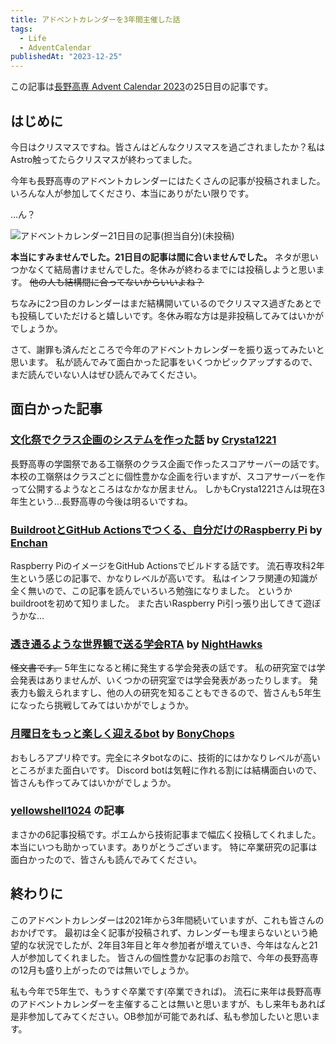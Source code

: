```yaml
---
title: アドベントカレンダーを3年間主催した話
tags:
  - Life
  - AdventCalendar
publishedAt: "2023-12-25"
---
```


この記事は[長野高専 Advent Calendar 2023](https://qiita.com/advent-calendar/2023/nnct)の25日目の記事です。

## はじめに

今日はクリスマスですね。皆さんはどんなクリスマスを過ごされましたか？私はAstro触ってたらクリスマスが終わってました。

今年も長野高専のアドベントカレンダーにはたくさんの記事が投稿されました。いろんな人が参加してくださり、本当にありがたい限りです。

…ん？

![アドベントカレンダー21日目の記事(担当自分)(未投稿)](./calendar.png)

**本当にすみませんでした。21日目の記事は間に合いませんでした。**
ネタが思いつかなくて結局書けませんでした。冬休みが終わるまでには投稿しようと思います。
~~他の人も結構間に合ってないからいいよね？~~

ちなみに2つ目のカレンダーはまだ結構開いているのでクリスマス過ぎたあとでも投稿していただけると嬉しいです。冬休み暇な方は是非投稿してみてはいかがでしょうか。

さて、謝罪も済んだところで今年のアドベントカレンダーを振り返ってみたいと思います。
私が読んでみて面白かった記事をいくつかピックアップするので、まだ読んでいない人はぜひ読んでみてください。

## 面白かった記事

### [文化祭でクラス企画のシステムを作った話](https://qiita.com/Crysta1221/items/627ae9b51f662b52946b) by [Crysta1221](https://qiita.com/Crysta1221)

長野高専の学園祭である工嶺祭のクラス企画で作ったスコアサーバーの話です。
本校の工嶺祭はクラスごとに個性豊かな企画を行いますが、スコアサーバーを作って公開するようなところはなかなか居ません。
しかもCrysta1221さんは現在3年生という…長野高専の今後は明るいですね。

### [BuildrootとGitHub Actionsでつくる、自分だけのRaspberry Pi](https://zenn.dev/enchan1207/articles/bdcbff1ba58943) by [Enchan](https://zenn.dev/enchan1207)

Raspberry PiのイメージをGitHub Actionsでビルドする話です。
流石専攻科2年生という感じの記事で、かなりレベルが高いです。
私はインフラ関連の知識が全く無いので、この記事を読んでいろいろ勉強になりました。
というかbuildrootを初めて知りました。
また古いRaspberry Pi引っ張り出してきて遊ぼうかな…

### [透き通るような世界観で送る学会RTA](https://qiita.com/Nighthawks/items/1c8b142f30ef1860aa02) by [NightHawks](https://qiita.com/Nighthawks)

~~怪文書です。~~ 5年生になると稀に発生する学会発表の話です。
私の研究室では学会発表はありませんが、いくつかの研究室では学会発表があったりします。
発表力も鍛えられますし、他の人の研究を知ることもできるので、皆さんも5年生になったら挑戦してみてはいかがでしょうか。

### [月曜日をもっと楽しく迎えるbot](https://qiita.com/BonyChops/items/e0a8fefc4422167fb5b9) by [BonyChops](https://qiita.com/BonyChops)

おもしろアプリ枠です。完全にネタbotなのに、技術的にはかなりレベルが高いところがまた面白いです。
Discord botは気軽に作れる割には結構面白いので、皆さんも作ってみてはいかがでしょうか。

### [yellowshell1024](https://qiita.com/yellowshell1024) の記事

まさかの6記事投稿です。ポエムから技術記事まで幅広く投稿してくれました。
本当にいつも助かっています。ありがとうございます。
特に卒業研究の記事は面白かったので、皆さんも読んでみてください。

## 終わりに

このアドベントカレンダーは2021年から3年間続いていますが、これも皆さんのおかげです。
最初は全く記事が投稿されず、カレンダーも埋まらないという絶望的な状況でしたが、2年目3年目と年々参加者が増えていき、今年はなんと21人が参加してくれました。
皆さんの個性豊かな記事のお陰で、今年の長野高専の12月も盛り上がったのでは無いでしょうか。

私も今年で5年生で、もうすぐ卒業です(卒業できれば)。
流石に来年は長野高専のアドベントカレンダーを主催することは無いと思いますが、もし来年もあれば是非参加してみてください。OB参加が可能であれば、私も参加したいと思います。
